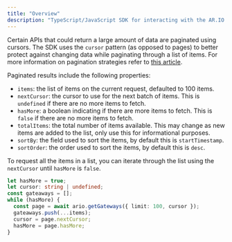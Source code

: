 ```yaml
---
title: "Overview"
description: "TypeScript/JavaScript SDK for interacting with the AR.IO ecosystem"
---
```


Certain APIs that could return a large amount of data are paginated using cursors. The SDK uses the `cursor` pattern (as opposed to pages) to better protect against changing data while paginating through a list of items. For more information on pagination strategies refer to [this article](https://www.getknit.dev/blog/api-pagination-best-practices#api-pagination-techniques-).

Paginated results include the following properties:

- `items`: the list of items on the current request, defaulted to 100 items.
- `nextCursor`: the cursor to use for the next batch of items. This is `undefined` if there are no more items to fetch.
- `hasMore`: a boolean indicating if there are more items to fetch. This is `false` if there are no more items to fetch.
- `totalItems`: the total number of items available. This may change as new items are added to the list, only use this for informational purposes.
- `sortBy`: the field used to sort the items, by default this is `startTimestamp`.
- `sortOrder`: the order used to sort the items, by default this is `desc`.

To request all the items in a list, you can iterate through the list using the `nextCursor` until `hasMore` is `false`.

```typescript
let hasMore = true;
let cursor: string | undefined;
const gateaways = [];
while (hasMore) {
  const page = await ario.getGateways({ limit: 100, cursor });
  gateaways.push(...items);
  cursor = page.nextCursor;
  hasMore = page.hasMore;
}
```